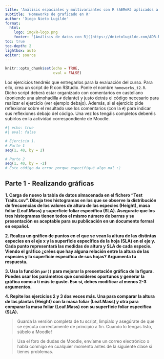 ```yaml
---
title: 'Análisis espaciales y multivariantes con R (AEMeR) aplicados a estudios de biodiversidad'
subtitle: 'Homeworks de graficado en R'
author: 'Diego Nieto Lugilde'
format: 
  html:
    logo: img/R-logo.png
    footer: "[Análisis de datos con R]((https://dnietolugilde.com/ADR-MUGAB-UCO)"
toc: true
toc-depth: 2
lightbox: auto
editor: source
---
```


```r
knitr::opts_chunk$set(echo = TRUE,
                      eval = FALSE)
```

::: callout-note
Los ejercicios tendréis que entregarlos para la evaluación del curso. Para ello, crea un script de R con RStudio. Ponle el nombre `homeworks_t2.R`. Dicho script deberá estar organizado con comentarios en castellano (poniendo una almohadilla `#` delante) y justo detrás el código necesario para realizar el ejercicio (ver ejemplo debajo). Además, si el ejercicio pide reflexionar sobre el resultado use los comentarios (con la `#`) para indicar sus reflexiones debajo del código. Una vez los tengáis completos deberéis subirlos en la actividad correspondiente de Moodle.

```r
#| echo: true
#| eval: false

# Ejercicio 1.
# Parte 1
seq(1, 40, by = 2)

# Parte 2
seq(1, 40, by = -2)
# Este código da error porque especifiqué algo mal :)

```
:::


## Parte 1 - Realizando gráficas

**1. Carga de nuevo la tabla de datos almacenada en el fichero "Test Traits.csv". Dibuja tres histogramas en los que se observe la distribución de frecuencias de los valores de altura de las especies (Height), masa foliar (Leaf.Mass) y superficie foliar específica (SLA). Asegurate que los tres histogramas tienen todos el mísmo número de barras y su presentación es aceptable para su publicación en un documento formal en español.**

**2. Realiza un gráfico de puntos en el que se vean la altura de las distintas especies en el eje x y la superficie específica de la hoja (SLA) en el eje y. Cada punto representará las medidas de altura y SLA de cada especie. Viendo el gráfico ¿crées que hay alguna relación entre la altura de las especies y la superficie específica de sus hojas? Argumenta tu respuesta.**

**3. Usa la función `par()` para mejorar la presentación gráfica de la figura. Puedes usar los parámetros que consideres oportunos y generar la gráfica como a ti más te guste. Eso si, debes modificar al menos 2-3 argumentos.**

**4. Repite los ejercicios 2 y 3 dos veces más. Una para comparar la altura de las plantas (Height) con la masa foliar (Leaf.Mass) y otra para comparar la masa foliar (Leaf.Mass) con su superficie foliar específica (SLA).**




> Guarda la versión completa de tu script, limpialo y asegúrate de que se ejecuta correctamente de principio a fin. Cuando lo tengas listo, súbelo a Moodle!

> Usa el foro de dudas de Moodle, envíame un correo electrónico o habla conmigo en cualquier momento antes de la siguiente clase si tienes problemas.